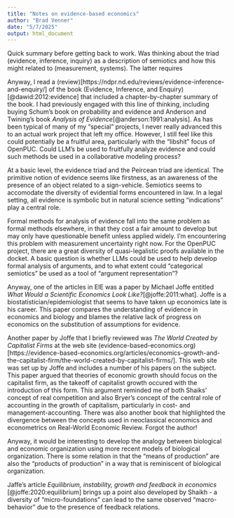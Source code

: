 ```yaml
---
title: "Notes on evidence-based economics"
author: "Brad Venner"
date: "5/7/2025"
output: html_document
---
```


Quick summary before getting back to work. Was thinking about the triad (evidence, inference, inquiry) as a description of semiotics and how this might related to (measurement, systems). The latter requires 

Anyway, I read a (review)[https://ndpr.nd.edu/reviews/evidence-inference-and-enquiry/] of the book (Evidence, Inference, and Enquiry)[@dawid:2012:evidence] that included a chapter-by-chapter summary of the book. I had previously engaged with this line of thinking, including buying Schum's book on probability and evidence and Anderson and Twining's book *Analysis of Evidence*[@anderson:1991:analysis]. As has been typical of many of my "special" projects, I never really advanced this to an actual work project that left my office. However, I still feel like this could potentially be a fruitful area, particularly with the "libshit" focus of OpenPUC. Could LLM's be used to fruitfully analyze evidence and could such methods be used in a collaborative modeling process? 

At a basic level, the evidence triad and the Peircean triad are identical. The primitive notion of evidence seems like firstness, as an awareness of the presence of an object related to a sign-vehicle. Semiotics seems to accomodate the diversity of evidential forms encountered in law. In a legal setting, all evidence is symbolic but in natural science setting "indications" play a central role. 

Formal methods for analysis of evidence fall into the same problem as formal methods elsewhere, in that they cost a fair amount to develop but may only have questionable benefit unless applied widely. I'm encountering this problem with measurement uncertainty right now. For the OpenPUC project, there are a great diversity of quasi-legalistic proofs available in the docket. A basic question is whether LLMs could be used to help develop formal analysis of arguments, and to what extent could "categorical semiotics" be used as a tool of "argument representation"?

Anyway, one of the articles in EIE was a paper by Michael Joffe entitled *What Would a Scientific Economics Look Like?*[@joffe:2011:what]. Joffe is a biostatistician/epidemiologist that seems to have taken up economics late is his career. This paper compares the understanding of evidence in economics and biology and blames the relative lack of progress on economics on the substitution of assumptions for evidence.

Another paper by Joffe that I briefly reviewed was *The World Created by Capitalist Firms* at the web site (evidence-based-economics.org)[https://evidence-based-economics.org/articles/economics-growth-and-the-capitalist-firm/the-world-created-by-capitalist-firms/]. This web site was set up by Joffe and includes a number of his papers on the subject. This paper argued that theories of economic growth should focus on the capitalist firm, as the takeoff of capitalist growth occured with the introduction of this form. This argument reminded me of both Shaiks' concept of real competition and also Bryer's concept of the central role of accounting in the growth of capitalism, particularly in cost- and management-accounting. There was also another book that highlighted the divergence between the concepts used in neoclassical economics and econometrics on Real-World Economic Review. Forgot the author!

Anyway, it would be interesting to develop the analogy between biological and economic organization using more recent models of biological organization. There is some relation in that the "means of production" are also the "products of production" in a way that is reminiscent of biological organization. 

Jaffe's article *Equilibrium, instability, growth and feedback in economics* [@joffe:2020:equilibrium] brings up a point also developed by Shaikh - a diversity of "micro-foundations" can lead to the same observed "macro-behavior" due to the presence of feedback relations. 
